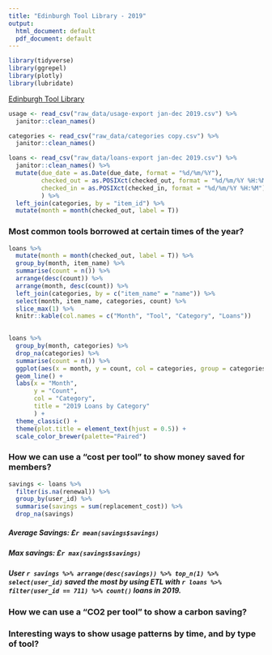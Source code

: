 ```yaml
---
title: "Edinburgh Tool Library - 2019"
output:
  html_document: default
  pdf_document: default
---
```


```r

library(tidyverse)
library(ggrepel)
library(plotly)
library(lubridate)
```

[Edinburgh Tool Library](https://edinburghtoollibrary.org.uk/)

```r
usage <- read_csv("raw_data/usage-export jan-dec 2019.csv") %>% 
  janitor::clean_names()

categories <- read_csv("raw_data/categories copy.csv") %>% 
  janitor::clean_names()

loans <- read_csv("raw_data/loans-export jan-dec 2019.csv") %>% 
  janitor::clean_names() %>%
  mutate(due_date = as.Date(due_date, format = "%d/%m/%Y"),
         checked_out = as.POSIXct(checked_out, format = "%d/%m/%Y %H:%M"),
         checked_in = as.POSIXct(checked_in, format = "%d/%m/%Y %H:%M")
         ) %>% 
  left_join(categories, by = "item_id") %>% 
  mutate(month = month(checked_out, label = T))
```


### Most common tools borrowed at certain times of the year?
```r
loans %>% 
  mutate(month = month(checked_out, label = T)) %>% 
  group_by(month, item_name) %>% 
  summarise(count = n()) %>% 
  arrange(desc(count)) %>% 
  arrange(month, desc(count)) %>% 
  left_join(categories, by = c("item_name" = "name")) %>% 
  select(month, item_name, categories, count) %>% 
  slice_max(1) %>% 
  knitr::kable(col.names = c("Month", "Tool", "Category", "Loans")) 
  
```

```r
loans %>%
  group_by(month, categories) %>% 
  drop_na(categories) %>% 
  summarise(count = n()) %>% 
  ggplot(aes(x = month, y = count, col = categories, group = categories)) +
  geom_line() +
  labs(x = "Month", 
       y = "Count",
       col = "Category",
       title = "2019 Loans by Category"
       ) +
  theme_classic() +
  theme(plot.title = element_text(hjust = 0.5)) +
  scale_color_brewer(palette="Paired")
```

### How we can use a "cost per tool" to show money saved for members?

```r
savings <- loans %>%
  filter(is.na(renewal)) %>% 
  group_by(user_id) %>% 
  summarise(savings = sum(replacement_cost)) %>% 
  drop_na(savings)
```

##### Average Savings: £`r mean(savings$savings)`


##### Max savings: £`r max(savings$savings)`



##### User `r savings %>% arrange(desc(savings)) %>% top_n(1) %>% select(user_id)` saved the most by using ETL with `r loans %>% filter(user_id == 711) %>% count()` loans in 2019. 



### How we can use a "CO2 per tool" to show a carbon saving?

### Interesting ways to show usage patterns by time, and by type of tool?
